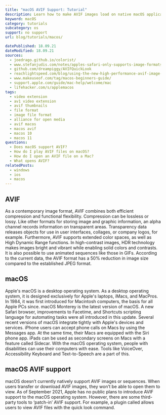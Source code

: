 ```yaml
---
title: "macOS AVIF Support: Tutorial"
description: Learn how to make AVIF images load on native macOS applications.
keyword: macOS
category: tutorials
subcategory: os
support: no support
url: blog/tutorials/macos/

datePublished: 18.09.21
dateModified: 18.09.21
sources:
  - joedrago.github.io/colorist/
  - www.stefanjudis.com/notes/apples-safari-only-supports-image-formats-the-os-supports-and-that-might-be/
  - github.com/dreampiggy/AVIFQuickLook
  - reachlightspeed.com/blog/using-the-new-high-performance-avif-image-format-on-the-web-today/
  - www.makeuseof.com/tag/macos-beginners-guide/
  - support.apple.com/guide/mac-help/welcome/mac
  - lifehacker.com/s/applemacos
tags:
  - video extension
  - av1 video extension
  - avif thumbnails
  - file format
  - image file format
  - alliance for open media
  - avif macos
  - macos avif
  - macos 10
  - macos 11
questions:
  - Does macOS support AVIF?
  - How do I play AVIF files on macOS?
  - How do I open an AVIF file on a Mac?
  - What opens AVIF?
relatedPosts:
  - windows
  - ios
  - macos
---
```


## AVIF

As a contemporary image format, AVIF combines both efficient compression and functional flexibility. Compression can be lossless or lossy. Like other formats for storing image and graphic information, an alpha channel records information on transparent areas. Transparency data releases objects for use in user interfaces, collages, or company logos, for example. Furthermore, AVIF supports extended color spaces, as well as High Dynamic Range functions. In high-contrast images, HDR technology makes images bright and vibrant while enabling solid colors and contrasts. It is also possible to use animated sequences like those in GIFs. According to the current data, the AVIF format has a 50% reduction in image size compared to the established JPEG format.

## macOS

Apple's macOS is a desktop operating system. As a desktop operating system, it is designed exclusively for Apple's laptops, iMacs, and MacPros. In 1984, it was first introduced for Macintosh computers, the basis for all Apple PCs since.
macOS Monterey is the latest version of macOS. A new Safari browser, improvements to Facetime, and Shortcuts scripting language for automating tasks were all introduced in this update.
Several recent versions of macOS integrate tightly with Apple's devices and services. iPhone users can accept phone calls on Macs by using the Messages app. At the same time, their Macs are equipped with the Siri phone app. iPads can be used as secondary screens on Macs with a feature called Sidecar. With the macOS operating system, people with disabilities can use their computers with ease. Tools like VoiceOver, Accessibility Keyboard and Text-to-Speech are a part of this.

## macOS AVIF support

macOS doesn’t currently natively support AVIF images or sequences. When users transfer or download AVIF images, they won’t be able to open them to view. As of September 2021, Apple has no public plans to introduce AVIF support to the macOS operating system.
However, there are some third-party tools to ‘patch-in’ AVIF support. For example, a plugin called <Link text="AVIFQuickLook" href="github.com/dreampiggy/AVIFQuickLook"/> allows users to view AVIF files with the quick look command.
